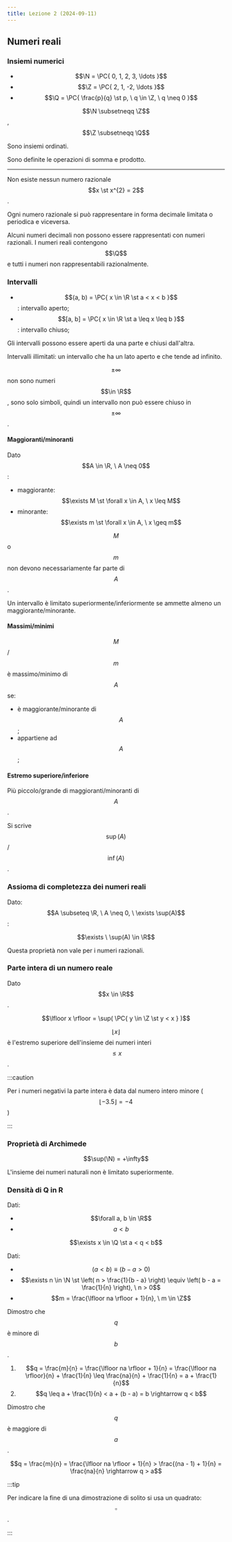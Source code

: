 ```yaml
---
title: Lezione 2 (2024-09-11)
---
```



## Numeri reali

### Insiemi numerici

- $$\N = \PC{ 0, 1, 2, 3, \ldots }$$
- $$\Z = \PC{ 2, 1, -2, \ldots }$$
- $$\Q = \PC{ \frac{p}{q} \st p, \ q \in \Z, \ q \neq 0 }$$

$$\N \subsetneqq \Z$$, $$\Z \subsetneqq \Q$$

Sono insiemi ordinati.

Sono definite le operazioni di somma e prodotto.

---

Non esiste nessun numero razionale $$x \st x^{2} = 2$$.

Ogni numero razionale si può rappresentare in forma decimale limitata o
periodica e viceversa.

Alcuni numeri decimali non possono essere rappresentati con numeri razionali. I
numeri reali contengono $$\Q$$ e tutti i numeri non rappresentabili
razionalmente.

### Intervalli

- $$(a, b) = \PC{ x \in \R \st a < x < b }$$: intervallo aperto;
- $$[a, b] = \PC{ x \in \R \st a \leq x \leq b }$$: intervallo chiuso;

Gli intervalli possono essere aperti da una parte e chiusi dall'altra.

Intervalli illimitati: un intervallo che ha un lato aperto e che tende ad
infinito.

$$\pm \infty$$ non sono numeri $$\in \R$$, sono solo simboli, quindi un
intervallo non può essere chiuso in $$\pm \infty$$.

#### Maggioranti/minoranti

Dato $$A \in \R, \ A \neq 0$$:

- maggiorante: $$\exists M \st \forall x \in A, \ x \leq M$$
- minorante: $$\exists m \st \forall x \in A, \ x \geq m$$

$$M$$ o $$m$$ non devono necessariamente far parte di $$A$$.

Un intervallo è limitato superiormente/inferiormente se ammette almeno un
maggiorante/minorante.

#### Massimi/minimi

$$M$$/$$m$$ è massimo/minimo di $$A$$ se:

- è maggiorante/minorante di $$A$$;
- appartiene ad $$A$$;

#### Estremo superiore/inferiore

Più piccolo/grande di maggioranti/minoranti di $$A$$.

Si scrive $$\sup(A)$$/$$\inf(A)$$.

### Assioma di completezza dei numeri reali

Dato: $$A \subseteq \R, \ A \neq 0, \ \exists \sup(A)$$:

$$\exists \ \sup(A) \in \R$$

Questa proprietà non vale per i numeri razionali.

### Parte intera di un numero reale

Dato $$x \in \R$$.

$$\lfloor x \rfloor = \sup( \PC{ y \in \Z \st y < x } )$$

$$\lfloor x \rfloor$$ è l'estremo superiore dell'insieme dei numeri interi
$$\leq x$$.

:::caution

Per i numeri negativi la parte intera è data dal numero intero minore
($$\lfloor -3.5 \rfloor = -4$$)

:::

### Proprietà di Archimede

$$\sup(\N) = +\infty$$

L'insieme dei numeri naturali non è limitato superiormente.

### Densità di Q in R

Dati:

- $$\forall a, b \in \R$$
- $$a < b$$

$$\exists x \in \Q \st a < q < b$$

<Card title="Dimostrazione">

Dati:

- $$(a < b) \equiv (b - a > 0)$$
- $$\exists n \in \N \st \left( n > \frac{1}{b - a} \right) \equiv \left( b - a = \frac{1}{n} \right), \ n > 0$$
- $$m = \frac{\lfloor na \rfloor + 1}{n}, \ m \in \Z$$

Dimostro che $$q$$ è minore di $$b$$.

<Steps>

1. $$q = \frac{m}{n} = \frac{\lfloor na \rfloor + 1}{n} = \frac{\lfloor na \rfloor}{n} + \frac{1}{n} \leq \frac{na}{n} + \frac{1}{n} = a + \frac{1}{n}$$
2. $$q \leq a + \frac{1}{n} < a + (b - a) = b \rightarrow q < b$$

</Steps>

Dimostro che $$q$$ è maggiore di $$a$$.

$$q = \frac{m}{n} = \frac{\lfloor na \rfloor + 1}{n} > \frac{(na - 1) + 1}{n} = \frac{na}{n} \rightarrow q > a$$

</Card>

:::tip

Per indicare la fine di una dimostrazione di solito si usa un quadrato:
$$\square$$.

:::
